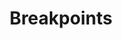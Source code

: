 ---
category: "a-z"
title: "Breakpoints"
bannerCreditName: "Lachlan Dempsey"
bannerCreditHandle: "@lachlanjdempsey" 
bannerImage: ../../images/banner/breakpoints.jpg
---
